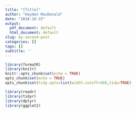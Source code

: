 ---
title: "[Title]"
author: "Hayden MacDonald"
date: "2018-10-15"
output:
  pdf_document: default
  html_document: default
slug: my-second-post
categories: []
tags: []
subtitle: ''
---

```{r page formatting, include=FALSE}
library(formatR)
library(knitr)
knitr::opts_chunk$set(echo = TRUE)
opts_chunk$set(echo = TRUE)
opts_chunk$set(tidy.opts=list(width.cutoff=50),tidy=TRUE)
```

```{r setup}
library(readr)
library(tidyr)
library(dplyr)
library(ggplot2)
```





























